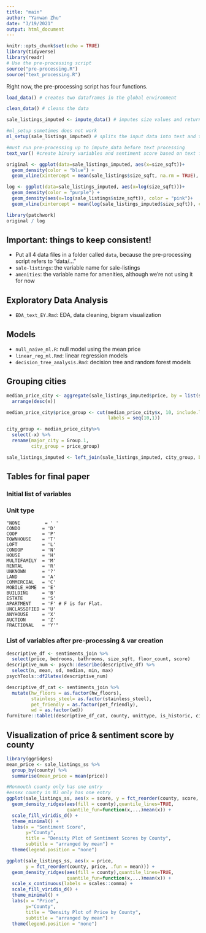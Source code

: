 ```yaml
---
title: "main"
author: "Yanwan Zhu"
date: "3/19/2021"
output: html_document
---
```


```r
knitr::opts_chunk$set(echo = TRUE)
library(tidyverse)
library(readr)
# Use the pre-processing script
source("pre-processing.R")
source("text_processing.R")
```


Right now, the pre-processing script has four functions.

```r

load_data() # creates two dataframes in the global environment

clean_data() # cleans the data

sale_listings_imputed <- impute_data() # imputes size values and returns a new dataframe

#ml_setup sometimes does not work
ml_setup(sale_listings_imputed) # splits the input data into test and training sets
```

```r
#must run pre-processing up to impute_data before text processing
text_var() #create binary variables and sentiment score based on text features
```



```r
original <- ggplot(data=sale_listings_imputed, aes(x=size_sqft))+
  geom_density(color = "blue") +
  geom_vline(xintercept = mean(sale_listings$size_sqft, na.rm = TRUE), color="black", alpha=0.5)

log <- ggplot(data=sale_listings_imputed, aes(x=log(size_sqft)))+
  geom_density(color = "purple") +
  geom_density(aes(x=log(sale_listings$size_sqft)), color = "pink")+
  geom_vline(xintercept = mean(log(sale_listings_imputed$size_sqft)), color="black", alpha=0.5)

library(patchwork)
original / log
```


## Important: things to keep consistent!

- Put all 4 data files in a folder called `data`, because the pre-processing script refers to "data/..."
- `sale-listings`: the variable name for sale-listings
- `amenities`: the variable name for amenities, although we're not using it for now

## Exploratory Data Analysis
- `EDA_text_EY.Rmd`: EDA, data cleaning, bigram visualization

## Models

- `null_naive_ml.R`: null model using the mean price 
- `linear_reg_ml.Rmd`: linear regression models
- `decision_tree_analysis.Rmd`: decision tree and random forest models

## Grouping cities
```r
median_price_city <- aggregate(sale_listings_imputed$price, by = list(sale_listings_imputed$major_city), median) %>%
  arrange(desc(x))

median_price_city$price_group <- cut(median_price_city$x, 10, include.lowest=TRUE,
                                     labels = seq(10,1))

city_group <- median_price_city%>%
  select(-x) %>%
  rename(major_city = Group.1,
         city_group = price_group)

sale_listings_imputed <- left_join(sale_listings_imputed, city_group, by ="major_city")
```


## Tables for final paper
### Initial list of variables
\begin{table}[]
\centering
\caption{Variables in the original data set provided by StreetEasy}
\label{intial_var}
\begin{tabular}{ll}
Variable                 & Definition                                 \\
id                       & Unique identifier for sale listing         \\
property\_id             & Unique identifier for property             \\
unittype                 & Property type                              \\
subject                  & Listing subject                            \\
listing\_description     & Listing description                        \\
bedrooms                 & Number of bedrooms                         \\
bathrooms                & Number of bathrooms                        \\
anyrooms                 & Total number of rooms                      \\
size\_sqft               & Square footage                             \\
price                    & Listed price                               \\
addr\_street             & Street                                     \\
addr\_unit               & Unit                                       \\
addr\_cross              & Cross streets                              \\
addr\_hood               & Neighborhood                               \\
addr\_city               & City                                       \\
addr\_state              & State                                      \\
addr\_zip                & Zip code                                   \\
addr\_lon                & Longitude                                  \\
addr\_lat                & Latitude                                   \\
time\_to\_subway         & Time to subway                             \\
half\_baths              & Number of half bath                        \\
census\_tract            & Census tract                               \\
census\_block            & Census block                               \\
building\_count          & Number of building(s)                      \\
floor\_count             & Number of floors in the building           \\
residential\_unit\_count & Number of residential unit in the building \\
total\_unit\_count       & Total number of units in the building      \\
year\_built              & Building year built                        \\
is\_historic             & Whether is a historic building             \\
landmark\_name           & Building landmark name                     \\
area\_name               & Area name                                 
\end{tabular}
\end{table}

### Unit type
```
"NONE         = ' '
CONDO        = 'D'
COOP         = 'P'
TOWNHOUSE    = 'T'
LOFT         = 'L'
CONDOP       = 'N'
HOUSE        = 'H'
MULTIFAMILY  = 'M'
RENTAL       = 'R'
UNKNOWN      = '?'
LAND         = 'A'
COMMERCIAL   = 'C'
MOBILE_HOME  = 'E'
BUILDING     = 'B'
ESTATE       = 'S'
APARTMENT    = 'F' # F is for Flat.
UNCLASSIFIED = 'U'
ANYHOUSE     = 'X'
AUCTION      = 'Z'
FRACTIONAL   = 'Y'"
```



### List of variables after pre-processing & var creation

```r
descriptive_df <- sentiments_join %>%
  select(price, bedrooms, bathrooms, size_sqft, floor_count, score)
descriptive_num <- psych::describe(descriptive_df) %>%
  select(n, mean, sd, median, min, max)
psychTools::df2latex(descriptive_num)
```

```r
descriptive_df_cat <- sentiments_join %>%
  mutate(hw_floors = as.factor(hw_floors),
         stainless_steel= as.factor(stainless_steel),
         pet_friendly = as.factor(pet_friendly),
         wd = as.factor(wd))
furniture::table1(descriptive_df_cat, county, unittype, is_historic, city_group, hw_floors, stainless_steel, pet_friendly, wd, output = "latex2", na.rm = TRUE )
```

## Visualization of price & sentiment score by county 
```r
library(ggridges)
mean_price <- sale_listings_ss %>%
  group_by(county) %>%
  summarise(mean_price = mean(price))

#Monmouth county only has one entry 
#essex county in NJ only has one entry 
ggplot(sale_listings_ss, aes(x = score, y = fct_reorder(county, score, .fun = mean))) +
  geom_density_ridges(aes(fill = county),quantile_lines=TRUE,
                      quantile_fun=function(x,...)mean(x)) +
  scale_fill_viridis_d() + 
  theme_minimal() + 
  labs(x = "Sentiment Score", 
       y="County", 
       title = "Density Plot of Sentiment Scores by County",
       subtitle = "arranged by mean") +
  theme(legend.position = "none") 

ggplot(sale_listings_ss, aes(x = price,
       y = fct_reorder(county, price, .fun = mean))) +
  geom_density_ridges(aes(fill = county),quantile_lines=TRUE,
                      quantile_fun=function(x,...)mean(x)) +
  scale_x_continuous(labels = scales::comma) +
  scale_fill_viridis_d() + 
  theme_minimal() +
  labs(x = "Price", 
       y="County", 
       title = "Density Plot of Price by County",
       subtitle = "arranged by mean") +
  theme(legend.position = "none") 
```



